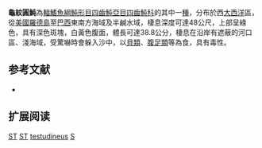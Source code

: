 {{Speciesbox
| name = 龜紋圓魨
| image = Sphoeroides testudineus (checkered pufferfish) (San Salvador Island, Bahamas) (15548625654).jpg
| image_width = 250px
| status = LC
| status_system = IUCN3.1 
| genus = Sphoeroides
| species = testudineus
| authority = [[Linnaeus|Linnaeus]], 1758
| synonyms = *''Tetraodon testudineus, Linnaeus, 1758''
*''Sphaeroides testudineus, Linnaeus, 1758''
}}
'''龜紋圓魨'''為[[輻鰭魚綱|輻鰭魚綱]][[魨形目|魨形目]][[四齒魨亞目|四齒魨亞目]][[四齒魨科|四齒魨科]]的其中一[[種|種]]，分布於西[[大西洋|大西洋]]區，從[[美國|美國]][[羅德島|羅德島]]至[[巴西|巴西]]東南方海域及半鹹水域，棲息深度可達48公尺，上部呈綠色，具有深色斑塊，白黃色腹面，體長可達38.8公分，棲息在沿岸有遮蔽的河口區、淺海域，受驚嚇時會躲入沙中，以[[貝類|貝類]]、[[腹足類|腹足類]]等為食，具有毒性。

==参考文献==
*{{FishBase_species|genus=Sphoeroides|species=testudineus|year=2014|month=3}}

== 扩展阅读 ==
{{refbegin}}
{{wikispecies-inline|Sphoeroides testudineus|龜紋圓魨}}
{{refend}}
{{Taxonbar|from=Q2158391}}

[[Category:IUCN红色名录无危物种|ST]]
[[Category:有毒魚類|ST]]
[[Category:圓魨屬|testudineus]]
[[Category:1758年描述的魚類|S]]


{{魚類小作品}}